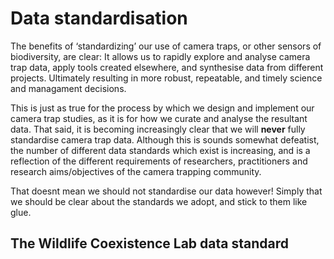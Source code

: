 # Data standardisation

The benefits of 'standardizing' our use of camera traps, or other sensors of biodiversity, are clear: It allows us to rapidly explore and analyse camera trap data, apply tools created elsewhere, and synthesise data from different projects. Ultimately resulting in more robust, repeatable, and timely science and managament decisions.

This is just as true for the process by which we design and implement our camera trap studies, as it is for how we curate and analyse the resultant data. That said, it is becoming increasingly clear that we will **never** fully standardise camera trap data. Although this is sounds somewhat defeatist, the number of different data standards which exist is increasing, and is a reflection of the different requirements of researchers, practitioners and research aims/objectives of the camera trapping community.  

That doesnt mean we should not standardise our data however! Simply that we should be clear about the standards we adopt, and stick to them like glue. 

## The Wildlife Coexistence Lab data standard

